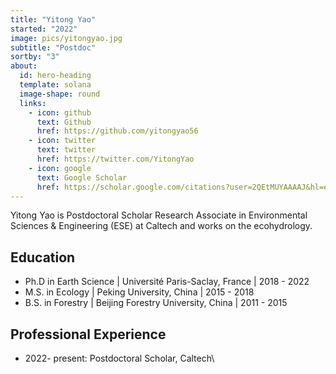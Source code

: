 ```yaml
---
title: "Yitong Yao"
started: "2022"
image: pics/yitongyao.jpg
subtitle: "Postdoc"
sortby: "3"
about:
  id: hero-heading
  template: solana
  image-shape: round
  links:
    - icon: github
      text: Github
      href: https://github.com/yitongyao56
    - icon: twitter
      text: twitter
      href: https://twitter.com/YitongYao
    - icon: google
      text: Google Scholar
      href: https://scholar.google.com/citations?user=2QEtMUYAAAAJ&hl=en&oi=ao
---
```


Yitong Yao is Postdoctoral Scholar Research Associate in Environmental Sciences & Engineering (ESE) at Caltech and works on the ecohydrology.

## Education

- [Ph.D in Earth Science]{.fw-bold} | Université Paris-Saclay, France | 2018 - 2022
- [M.S. in Ecology]{.fw-bold} | Peking University, China | 2015 - 2018
- [B.S. in Forestry ]{.fw-bold} | Beijing Forestry University, China  | 2011 - 2015  

## Professional Experience

- [2022- present:]{.fw-bold}	Postdoctoral Scholar, Caltech\\


